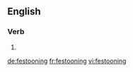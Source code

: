 ==English==

===Verb===
{{head|en}}

# {{present participle of|festoon}}

[[de:festooning]]
[[fr:festooning]]
[[vi:festooning]]
